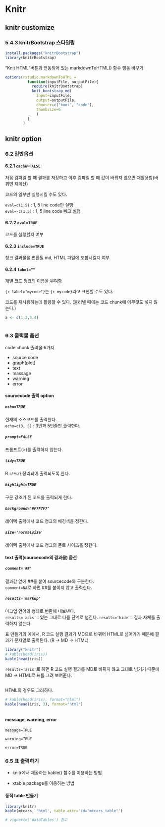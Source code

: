 Knitr
====================================================

knitr customize
----------------------------------------------------

### 5.4.3 knitrBootstrap 스타일링

```r
install.packages("knitrBootstrap")
library(knitrBootstrap)
```

"Knit HTML"버튼과 연동되어 있는  markdownToHTML() 함수 행동 바꾸기
```r
options(rstudio.markdownToHTML = 
          function(inputFile, outputFile){
            require(knitrBootstrap)
            knit_bootstrap_md(
              input=inputFile,
              output=outputFile,
              chooser=c("boot", "code"),
              thumbsize=6
              )
          }
        )
```


knitr option
----------------------------------------------------

### 6.2 일반옵션

#### 6.2.1 `cache=FALSE`

처음 컴파일 할 때 결과를 저장하고 이후 컴파일 할 때 값이 바뀌지 않으면 재활용함(바뀌면 재계산)

코드의 일부만 실행시킬 수도 있다.

`eval=c(1,5)` : 1, 5 line code만 실행  
`eval=-c(1,5)` : 1, 5 line code 빼고 실행

#### 6.2.2 `eval=TRUE`

코드를 실행할지 여부

#### 6.2.3 `include=TRUE`

청크 결과물을 변환될 md, HTML 파일에 포함시킬지 여부

#### 6.2.4 `label=""`

개별 코드 청크의 이름을 부여함

`{r label="mycode"}`는 `{r mycode}`라고 표현할 수도 있다.

코드를 재사용하는데 활용할 수 있다. (불러낼 때에는 코드 chunk에 아무것도 넣지 않는다.)

```r
a <- c(1,2,3,4)
```

```r
```

### 6.3 출력물 옵션

code chunk 출력물 6가지

- source code
- graph(plot)
- text
- massage
- warning
- error

#### sourcecode 출력 option 

##### `echo=TRUE`

현재의 소스코드를 출력한다.  
`echo=c(3, 5)` : 3번과 5번줄만 출력한다. 

##### `prompt=FALSE`

프롬프트(>)를 출력하지 않는다.

##### `tidy=TRUE`

R 코드가 정리되어 출력되도록 한다.

##### `highlight=TRUE`

구문 강조가 된 코드를 출력되게 한다.

##### `background='#F7F7F7'`

레이텍 출력에서 코드 청크의 배경색을 정한다.

##### `size='normalsize'`

레이텍 출력에서 코드 청크의 폰트 사이즈를 정한다. 

#### text 출력(sourcecode의 결과물) 옵션

##### `comment='##'`

결과값 앞에 ##를 붙여 sourcecode와 구분한다.  
`comment=NA`로 하면 ##를 붙이지 않고 출력한다. 

##### `results='markup'`

마크업 언어의 형태로 변환해 내보낸다.  
`results='asis'` : 있는 그대로 다름 단계로 넘긴다.
`results='hide'` : 결과 자체를 출력하지 않는다.

표 만들기의 예에서, R 코드 실행 결과가 MD으로 바뀌어 HTML로 넘어가기 때문에 결과가 문자열로 출력된다. (R -> MD -> HTML)

```r
library("knitr")
# kable(head(iris))
kable(head(iris))
```

`results='asis'`로 하면 R 코드 실행 결과를 MD로 바뀌지 않고 그대로 넘기기 때문에 MD -> HTML로 표를 그려 보여준다.

```r
```

HTML의 경우도 그러하다. 

```r
# kable(head(iris), format="html")
kable(head(iris, 3), format="html")
```

```r
```

#### message, warning, error

`message=TRUE`

`warning=TRUE`

`error=TRUE`

### 6.5 표 출력하기

* knitr에서 제공하는 kable() 함수를 이용하는 방법

* xtable package를 이용하는 방법

#### 동적 table 만들기

```r
library(knitr)
kable(mtcars, 'html', table.attr='id="mtcars_table"')
```

<script type="text/javascript" charset="utf-8">
  $(document).ready(
    function(){
      $('#mtcars_table').dataTable();
    }
  );
</script>

```r
# vignette('dataTables') 참고

```

